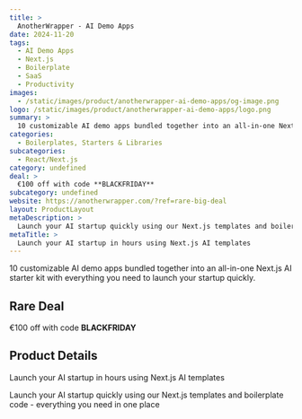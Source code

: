 ```yaml
---
title: >
  AnotherWrapper - AI Demo Apps
date: 2024-11-20
tags:
  - AI Demo Apps
  - Next.js
  - Boilerplate
  - SaaS
  - Productivity
images:
  - /static/images/product/anotherwrapper-ai-demo-apps/og-image.png
logo: /static/images/product/anotherwrapper-ai-demo-apps/logo.png
summary: >
  10 customizable AI demo apps bundled together into an all-in-one Next.js AI starter kit with everything you need to launch your startup quickly.
categories:
  - Boilerplates, Starters & Libraries
subcategories:
  - React/Next.js
category: undefined
deal: >
  €100 off with code **BLACKFRIDAY**
subcategory: undefined
website: https://anotherwrapper.com/?ref=rare-big-deal
layout: ProductLayout
metaDescription: >
  Launch your AI startup quickly using our Next.js templates and boilerplate code - everything you need in one place
metaTitle: >
  Launch your AI startup in hours using Next.js AI templates
---
```

10 customizable AI demo apps bundled together into an all-in-one Next.js AI starter kit with everything you need to launch your startup quickly.

## Rare Deal

€100 off with code **BLACKFRIDAY**

## Product Details
Launch your AI startup in hours using Next.js AI templates

Launch your AI startup quickly using our Next.js templates and boilerplate code - everything you need in one place

